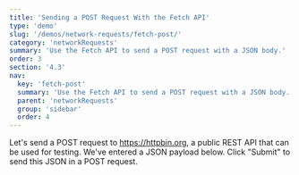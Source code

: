 ```yaml
---
title: 'Sending a POST Request With the Fetch API'
type: 'demo'
slug: '/demos/network-requests/fetch-post/'
category: 'networkRequests'
summary: 'Use the Fetch API to send a POST request with a JSON body.'
order: 3
section: '4.3'
nav:
  key: 'fetch-post'
  summary: 'Use the Fetch API to send a POST request with a JSON body.'
  parent: 'networkRequests'
  group: 'sidebar'
  order: 4
---
```


Let's send a POST request to https://httpbin.org, a public REST API that can be used for testing. We've entered a JSON payload below. Click "Submit" to send this JSON in a POST request.

